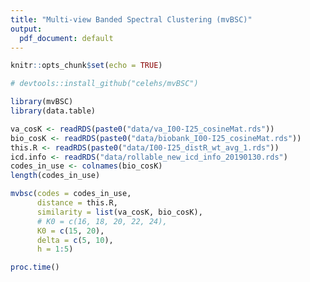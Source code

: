 ```yaml
---
title: "Multi-view Banded Spectral Clustering (mvBSC)"
output:
  pdf_document: default
---
```


```r
knitr::opts_chunk$set(echo = TRUE)
```

```r
# devtools::install_github("celehs/mvBSC")
```

```r
library(mvBSC)
library(data.table)
```

```r
va_cosK <- readRDS(paste0("data/va_I00-I25_cosineMat.rds")) 
bio_cosK <- readRDS(paste0("data/biobank_I00-I25_cosineMat.rds"))
this.R <- readRDS(paste0("data/I00-I25_distR_wt_avg_1.rds"))
icd.info <- readRDS("data/rollable_new_icd_info_20190130.rds")
codes_in_use <- colnames(bio_cosK)
length(codes_in_use)
```

```r
mvbsc(codes = codes_in_use, 
      distance = this.R, 
      similarity = list(va_cosK, bio_cosK), 
      # K0 = c(16, 18, 20, 22, 24), 
      K0 = c(15, 20),
      delta = c(5, 10),
      h = 1:5)
```

```r
proc.time()
```

